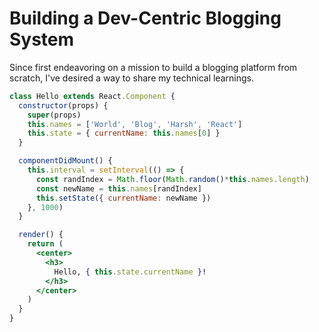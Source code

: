 # Building a Dev-Centric Blogging System

Since first endeavoring on a mission to build a blogging platform from scratch, I've desired a way to share my technical learnings.

```jsx live=true
class Hello extends React.Component {
  constructor(props) {
    super(props)
    this.names = ['World', 'Blog', 'Harsh', 'React']
    this.state = { currentName: this.names[0] }
  }

  componentDidMount() {
    this.interval = setInterval(() => {
      const randIndex = Math.floor(Math.random()*this.names.length)
      const newName = this.names[randIndex]
      this.setState({ currentName: newName })
    }, 1000)
  }

  render() {
    return (
      <center>
        <h3>
          Hello, { this.state.currentName }!
        </h3>
      </center>
    )
  }
}
```














